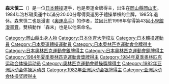{{blpunsourced|time=2016-08-10T06:01:06+00:00}}
{{MedalTableTop}}
{{MedalCountry|{{JPN}} }}
{{MedalSport|男子[[體操|體操]]}}
{{MedalCompetition|[[奧林匹克運動會|奧林匹克運動會]]}}
{{MedalGold| [[1984年夏季奧林匹克運動會|1984年洛杉磯]] | [[1984年夏季奧林匹克運動會體操比賽|單槓]]}}
{{MedalSilver| [[1984年夏季奧林匹克運動會|1984年洛杉磯]] | [[1984年夏季奧林匹克運動會體操比賽|跳馬]]}}
{{MedalBronze| [[1984年夏季奧林匹克運動會|1984年洛杉磯]] | [[1984年夏季奧林匹克運動會體操比賽|團體]]}}
{{MedalCompetition|[[世界體操錦標賽|世界錦標賽]]}}
{{MedalBronze| [[1983年世界體操錦標賽|1983年布達佩斯]] |團體}}
{{MedalBottom}}

{{japanese|japanese=森末慎二|kana=もりすえ しんじ|romaji=Morisue Shinji}}

'''森末慎二'''（{{bd|1957年|5月22日|catIdx=Morisue Shinji}}）是一位[[日本|日本]][[體操|體操]]選手，也是奧運金牌得主，出生在[[岡山縣|岡山縣]][[岡山市|岡山市]]。1984年洛杉磯奧運中以滿分20.00分奪得奧運男子體操單槓的金牌，1985年退休。森末慎二也是漫畫《[[奧運高手|奧運高手]]》的作者，並因此於1998年奪得第43回[[小學館漫畫賞|小學館漫畫賞]]。雙槓動作「森末」也是以他來命名。

{{DEFAULTSORT:Morisue Shinji}}
{{奧林匹克運動會男子單槓冠軍}}
[[Category:岡山縣出身人物|Category:岡山縣出身人物]]
[[Category:日本体育大学校友|Category:日本体育大学校友]]
[[Category:日本體操運動員|Category:日本體操運動員]]
[[Category:日本奧運體操運動員|Category:日本奧運體操運動員]]
[[Category:日本奧林匹克運動會金牌得主|Category:日本奧林匹克運動會金牌得主]]
[[Category:日本奧林匹克運動會銀牌得主|Category:日本奧林匹克運動會銀牌得主]]
[[Category:日本奧林匹克運動會銅牌得主|Category:日本奧林匹克運動會銅牌得主]]
[[Category:1984年夏季奧林匹克運動會獎牌得主|Category:1984年夏季奧林匹克運動會獎牌得主]]
[[Category:1984年夏季奥林匹克运动会体操运动员|Category:1984年夏季奥林匹克运动会体操运动员]]
[[Category:奧林匹克運動會體操獎牌得主|Category:奧林匹克運動會體操獎牌得主]]
[[Category:1982年亚洲运动会体操运动员|Category:1982年亚洲运动会体操运动员]]
[[Category:1982年亚洲运动会银牌得主|Category:1982年亚洲运动会银牌得主]]
[[Category:亚洲运动会体操奖牌得主|Category:亚洲运动会体操奖牌得主]]
{{japan-sport-bio-stub}}